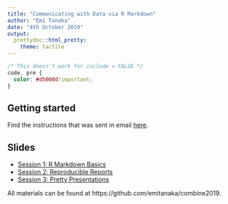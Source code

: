 ```yaml
---
title: "Communicating with Data via R Markdown"
author: "Emi Tanaka"
date: "4th October 2019"
output:
  prettydoc::html_pretty:
    theme: tactile
---
```


```css
/* This doesn't work for include = FALSE */
code, pre {
  color: #d5000d!important;
}
```

## Getting started

Find the instructions that was sent in email [here](instructions.pdf).


## Slides 

* [Session 1: R Markdown Basics](session1.html)
* [Session 2: Reproducible Reports](session2.html)
* [Session 3: Pretty Presentations](session3.html)

All materials can be found at https://github.com/emitanaka/combine2019.

